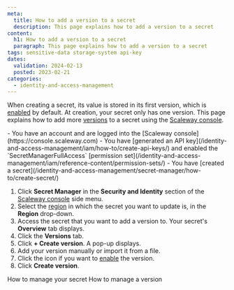 ```yaml
---
meta:
  title: How to add a version to a secret
  description: This page explains how to add a version to a secret
content:
  h1: How to add a version to a secret
  paragraph: This page explains how to add a version to a secret
tags: sensitive-data storage-system api-key
dates:
  validation: 2024-02-13
  posted: 2023-02-21
categories:
  - identity-and-access-management
---
```


When creating a secret, its value is stored in its first version, which is [enabled](/identity-and-access-management/secret-manager/concepts/#enabling-a-version) by default. At creation, your secret only has one version.
This page explains how to add more [versions](/identity-and-access-management/secret-manager/concepts/#version) to a secret using the [Scaleway console](https://console.scaleway.com).

<Macro id="requirements" />

<Message type="requirement">
  - You have an account and are logged into the [Scaleway console](https://console.scaleway.com)
  - You have [generated an API key](/identity-and-access-management/iam/how-to/create-api-keys/) and enabled the `SecretManagerFullAccess` [permission set](/identity-and-access-management/iam/reference-content/permission-sets/)
  - You have [created a secret](/identity-and-access-management/secret-manager/how-to/create-secret/)
</Message>

1. Click **Secret Manager** in the **Security and Identity** section of the [Scaleway console](https://console.scaleway.com/) side menu.
2. Select the [region](/identity-and-access-management/secret-manager/concepts/#region) in which the secret you want to update is, in the **Region** drop-down.
3. Access the secret that you want to add a version to. Your secret's **Overview** tab displays.
4. Click the **Versions** tab.
5. Click **+ Create version**. A pop-up displays.
6. Add your version manually or import it from a file.
7. Click the <Icon name="toggle" /> icon if you want to [enable](/identity-and-access-management/secret-manager/concepts/#enabling-a-version) the version.
8. Click **Create version**.

<Navigation title="See also">
  <PreviousButton to="/identity-and-access-management/secret-manager/how-to/manage-secret/">How to manage your secret</PreviousButton>
  <NextButton to="/identity-and-access-management/secret-manager/how-to/manage-version/">How to manage a version</NextButton>
</Navigation>